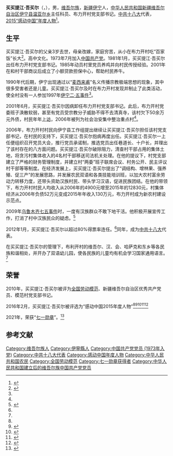 {{Infobox person
| 图像       = 
| 图像说明   = 
| 姓名       = 买买提江·吾买尔
| 本名       = {{lang|ug|مەمەتجان ئۆمەر}}
| 出生日期   = {{birth year and age|1952|12}}
| 出生地     = {{CHN}}[[新疆维吾尔自治区|新疆维吾尔自治区]][[伊宁县|伊宁县]]
| 死亡日期   = <!--卒年在前生年在后{{death date and age|}} 或 {{death year and age| }}  -->
| 死亡地     = 
| 政党       = {{CPC}}
| 政治运动   = 
| 别名       = 
| 种族       = 维吾尔族
| 母校       = 
| 职业       = 政治人物
| 活跃时期   = 
| 组织       = 
| 机构       = 
| 研究领域   = 
| 知名于     = 
| 知名作品   = 
| 宗教信仰   = 
| 配偶       = <!--{{marriage|姓名|年份}} -->
| 子女       = 
| 父母       = 
| 亲属       = 
| 受影响于   = 
| 影响于     = 
| 获奖       = 七一勋章（2021年）
| 网站       = <!-- {{URL| }} -->
}}
'''买买提江·吾买尔'''（{{lang-ug|مەمەتجان ئۆمەر|Memetjan Ömer}}，{{bd|1952年|12月|||catIdx=Mai买买提江·吾买尔}}），男，[[维吾尔族|维吾尔族]]，[[新疆维吾尔自治区|新疆]][[伊宁县|伊宁]]人，[[中华人民共和国|中华人民共和国]][[新疆维吾尔自治区|新疆维吾尔自治区]][[伊宁县|伊宁县]][[温亚尔乡|温亚尔乡]]主任科员、布力开村党支部书记。[[中共十八大|中共十八大]]代表，[[感动中国年度人物评选|2015“感动中国”年度人物]]<ref name=ccp>{{Cite web|url =http://dangjian.people.com.cn/GB/14800794.html|title =买买提江·吾买尔同志事迹|author =|date =2011-06-01|publisher =中国共产党新闻网|language =|accessdate =|quote =|archive-url =https://web.archive.org/web/20180924185949/http://dangjian.people.com.cn/GB/14800794.html|archive-date =2018-09-24|dead-url =yes  }}</ref>。

== 生平 ==
买买提江·吾买尔的父亲3岁去世，母亲改嫁，家庭穷苦，从小在布力开村吃“百家饭”长大<ref name="GT2021">{{cite news |author1=范凌志 刘欣 杨若愚 |title=环球时报专访“七一勋章”获得者买买提江·吾买尔：面对恐怖分子，我不能当逃兵 |url=https://china.huanqiu.com/article/44yGv5r2FB1 |accessdate=2021-10-15 |work=环球时报 |date=2021-09-30 |archive-date=2021-09-30 |archive-url=https://web.archive.org/web/20210930034255/https://china.huanqiu.com/article/44yGv5r2FB1 |dead-url=no }}</ref>。高中文化。1973年7月加入[[中国共产党|中国共产党]]。1981年1月，买买提江·吾买尔出任布力开村党支部书记。1985年动员村里党员养鸡并向村民传授经验。2001年在和村干部商议后成立了小额贷款担保中心，帮助村民养牛。

1990年代后期，伊宁出现通过以“[[麦西来甫|麦西来甫]]”名义传播宗教极端思想的现象，其中很多受害者还是儿童。买买提江·吾买尔及时在布力开村发现并制止了此类活动，使全村没有一人参加1997年[[伊宁二·五事件|伊宁二·五事件]]<ref name="GT2021"/>。

2001年6月，买买提江·吾买尔因病卸任布力开村党支部书记。此后，布力开村党委班子涣散软弱，甚至有党员受宗教分子威胁不得不去清真寺，该村欠下50余万元外债，村民年年[[上访|上访]]，2006年被列为社会治安集中整治重点村<ref name="GT2021"/>。

2006年，布力开村村民向伊宁县工作组提出继续让买买提江·吾买尔担任该村党支部书记，在村民的支持下，买买提江·吾买尔抱病再度出任。买买提江·吾买尔一上任便组织召开党员大会，推行党员承诺制，推选党员出任巷道长、十户长，并理出了该村存在的八方面问题。买买提江·吾买尔破除阻力，清查村干部占用的集体土地，将贪污村集体收入的4名村干部移送司法机关处理。在他的提议下，村党支部建立了严格的财务管理制度，并建立村“两委”班子联席会议、村务公开、民主评议村干部等等制度。在经济发展上，买买提江·吾买尔提出了“调结构、增林果、强养殖、促三产”的发展思路，并发展农民双语和各类技能培训班，以加大农村富余劳动力转移力度，还带头资助汉族村民、带头学习汉语，促进民族团结。在他的带领下，布力开村村民人均收入从2006年的4900元增至2015年的12830元，村集体经济从2006年负债52万元变成2015年年收入130万元，布力开村成为新农村建设示范点。

2009年[[乌鲁木齐七五事件|乌鲁木齐七五事件]]时，一度有汉族群众不敢下地干活。他积极开展宣传工作，打消了村中汉族民众的疑虑。<ref name="long">{{cite news |author1=贾正 翟子贺 |title=《龙》杂志独家专访“七一勋章”获得者买买提江·吾买尔 |url=http://www.xinhuanet.com/local/2021-07/02/c_1211224281.htm |accessdate=2021-10-15 |work=龙 |agency=新华社 |date=2021-07-02}}</ref>

2012年1月，买买提江·吾买尔以超过80%得票率连任。<ref name="long"/>同年，成为[[中共十八大|中共十八大]]代表。

在买买提江·吾买尔的管理下，布利开村的维吾尔、汉、会、哈萨克和东乡等各民族和谐相处，并开办了双语幼儿园，使各民族的儿童均有机会学习国家通用语言。<ref name="long"/>

== 荣誉 ==
2010年，买买提江·吾买尔被评为[[全国劳动模范|全国劳动模范]]、新疆维吾尔自治区优秀共产党员、模范村党支部书记。

2016年2月，买买提江·吾买尔被评选为“感动中国2015年度人物”<ref name=ccp/><ref>{{Cite web|url =http://www.ylxw.com.cn/2016/0216/18070.shtml|title =买买提江·吾买尔感动了中国|author =|date =2016-02-16|publisher =伊犁新闻网|language =|accessdate =|quote =|archive-date =2019-07-16|archive-url =https://web.archive.org/web/20190716074256/http://www.ylxw.com.cn/2016/0216/18070.shtml|dead-url =no  }}</ref><ref>{{Cite web|url =http://www.chinanews.com/gn/2012/11-01/4292640.shtml|title =十八大代表买买提江·吾买尔：再挑重担是光荣|author =|date =2012-11-01|publisher =中国新闻网|language =|accessdate =|quote =|archive-date =2020-02-17|archive-url =https://web.archive.org/web/20200217103709/http://www.chinanews.com/gn/2012/11-01/4292640.shtml|dead-url =no  }}</ref><ref>{{Cite web |url = http://news.163.com/15/0820/10/B1F3LNS700014AED.html |title = 买买提江·吾买尔：用心守护村民的幸福生活 |author =|date = 2015-08-20 |publisher = 网易 |language =|accessdate =|quote =|archive-url = https://web.archive.org/web/20180924190230/http://news.163.com/15/0820/10/B1F3LNS700014AED.html |archive-date = 2018-09-24 |dead-url = yes }}</ref><ref>{{Cite web |url = http://news.163.com/16/0216/20/BFVK2BRN00014AEE.html |title = 买买提江·吾买尔荣获“感动中国2015年度人物” |author =|date = 2016-02-16 |publisher = 网易 |language =|accessdate =|quote =|archive-url = https://web.archive.org/web/20180924190100/http://news.163.com/16/0216/20/BFVK2BRN00014AEE.html |archive-date = 2018-09-24 |dead-url = yes }}</ref>

2021年，荣获“[[七一勋章|七一勋章]]”。<ref>{{cite web |title=【“七一勋章”获得者 买买提江·吾买尔】强基固本建家园 民族团结一家亲 |url=https://news.cctv.com/2021/06/29/ARTIHRBojnMz2hFRY2X2h8KZ210629.shtml |website=中央广播电视总台  央视网 |accessdate=2022-01-04 |date=2021-06-29 |archive-date=2022-01-04 |archive-url=https://web.archive.org/web/20220104141153/https://news.cctv.com/2021/06/29/ARTIHRBojnMz2hFRY2X2h8KZ210629.shtml |dead-url=no }}</ref>

== 参考文献 ==
{{Reflist|2}}

{{感动中国}}
{{七一勋章获得者}}

{{Authority control}}
{{DEFAULTSORT:Mai买买提江·吾买尔}}
[[Category:维吾尔族人|Category:维吾尔族人]]
[[Category:伊寧縣人|Category:伊寧縣人]]
[[Category:中国共产党党员_(1973年入党)|Category:中国共产党党员 (1973年入党)]]
[[Category:中共十八大代表|Category:中共十八大代表]]
[[Category:感动中国年度人物|Category:感动中国年度人物]]
[[Category:中华人民共和国农民|Category:中华人民共和国农民]]
[[Category:全国劳动模范|Category:全国劳动模范]]
[[Category:七一勋章获得者|Category:七一勋章获得者]]
[[Category:中华人民共和国建立后的维吾尔族中国共产党党员|Category:中华人民共和国建立后的维吾尔族中国共产党党员]]